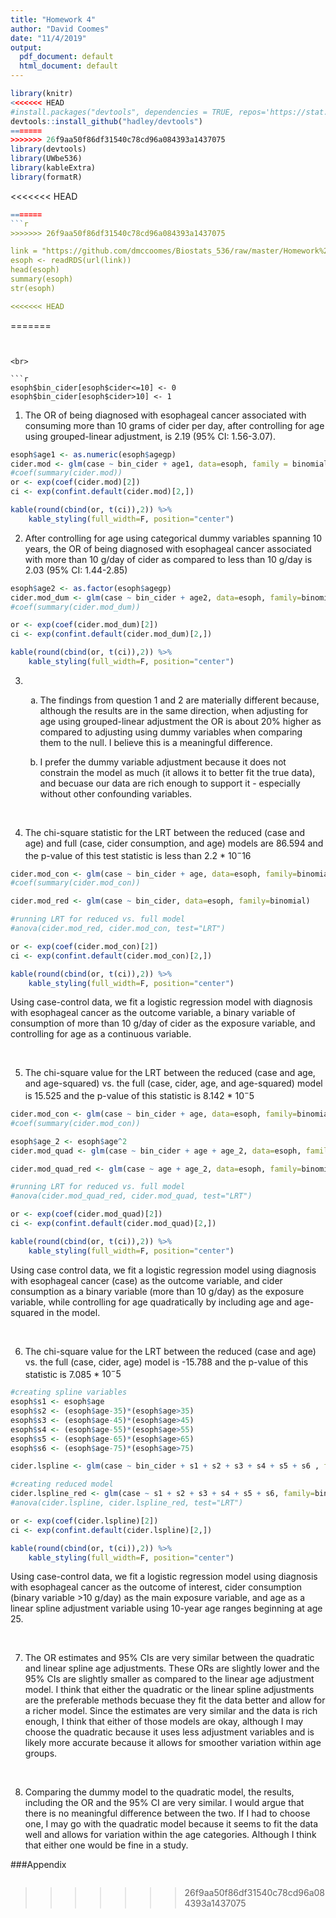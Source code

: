 ```yaml
---
title: "Homework 4"
author: "David Coomes"
date: "11/4/2019"
output:
  pdf_document: default
  html_document: default
---
```


```r

library(knitr)
<<<<<<< HEAD
#install.packages("devtools", dependencies = TRUE, repos='https://stat.ethz.ch/CRAN/')
devtools::install_github("hadley/devtools")
=======
>>>>>>> 26f9aa50f86df31540c78cd96a084393a1437075
library(devtools)
library(UWbe536) 
library(kableExtra)
library(formatR)

```


<<<<<<< HEAD
```r
=======
```r
>>>>>>> 26f9aa50f86df31540c78cd96a084393a1437075

link = "https://github.com/dmccoomes/Biostats_536/raw/master/Homework%204/esophcts.rds"
esoph <- readRDS(url(link))
head(esoph)
summary(esoph)
str(esoph)

<<<<<<< HEAD

```

=======
```


<br>

```r

esoph$bin_cider[esoph$cider<=10] <- 0
esoph$bin_cider[esoph$cider>10] <- 1

```

1. The OR of being diagnosed with esophageal cancer associated with consuming more than 10 grams of cider per day, after controlling for age using grouped-linear adjustment, is 2.19 (95% CI: 1.56-3.07).


```r

esoph$age1 <- as.numeric(esoph$agegp)
cider.mod <- glm(case ~ bin_cider + age1, data=esoph, family = binomial)
#coef(summary(cider.mod))
or <- exp(coef(cider.mod)[2])
ci <- exp(confint.default(cider.mod)[2,])

kable(round(cbind(or, t(ci)),2)) %>%
    kable_styling(full_width=F, position="center")


```


2. After controlling for age using categorical dummy variables spanning 10 years, the OR of being diagnosed with esophageal cancer associated with more than 10 g/day of cider as compared to less than 10 g/day is 2.03 (95% CI: 1.44-2.85)


```r

esoph$age2 <- as.factor(esoph$agegp)
cider.mod_dum <- glm(case ~ bin_cider + age2, data=esoph, family=binomial)
#coef(summary(cider.mod_dum))

or <- exp(coef(cider.mod_dum)[2])
ci <- exp(confint.default(cider.mod_dum)[2,])

kable(round(cbind(or, t(ci)),2)) %>%
    kable_styling(full_width=F, position="center")


```


3. (a) The findings from question 1 and 2 are materially different because, although the results are in the same direction, when adjusting for age using grouped-linear adjustment the OR is about 20% higher as compared to adjusting using dummy variables when comparing them to the null. I believe this is a meaningful difference. 

    (b) I prefer the dummy variable adjustment because it does not constrain the model as much (it allows it to better fit the true data), and becuase our data are rich enough to support it - especially without other confounding variables.

<br>    
    
4. The chi-square statistic for the LRT between the reduced (case and age) and full (case, cider consumption, and age) models are 86.594 and the p-value of this test statistic is less than 2.2 * $10^-16$

```r

cider.mod_con <- glm(case ~ bin_cider + age, data=esoph, family=binomial)
#coef(summary(cider.mod_con))

cider.mod_red <- glm(case ~ bin_cider, data=esoph, family=binomial)

#running LRT for reduced vs. full model
#anova(cider.mod_red, cider.mod_con, test="LRT")

or <- exp(coef(cider.mod_con)[2])
ci <- exp(confint.default(cider.mod_con)[2,])

kable(round(cbind(or, t(ci)),2)) %>%
    kable_styling(full_width=F, position="center")


```

Using case-control data, we fit a logistic regression model with diagnosis with esophageal cancer as the outcome variable, a binary variable of consumption of more than 10 g/day of cider as the exposure variable, and controlling for age as a continuous variable. 


<br>

5. The chi-square value for the LRT between the reduced (case and age, and age-squared) vs. the full (case, cider, age, and age-squared) model is 15.525 and the p-value of this statistic is 8.142 * $10^-5$
 
```r

cider.mod_con <- glm(case ~ bin_cider + age, data=esoph, family=binomial)
#coef(summary(cider.mod_con))

esoph$age_2 <- esoph$age^2
cider.mod_quad <- glm(case ~ bin_cider + age + age_2, data=esoph, family=binomial)

cider.mod_quad_red <- glm(case ~ age + age_2, data=esoph, family=binomial)

#running LRT for reduced vs. full model
#anova(cider.mod_quad_red, cider.mod_quad, test="LRT")

or <- exp(coef(cider.mod_quad)[2])
ci <- exp(confint.default(cider.mod_quad)[2,])

kable(round(cbind(or, t(ci)),2)) %>%
    kable_styling(full_width=F, position="center")


```

Using case control data, we fit a logistic regression model using diagnosis with esophageal cancer (case) as the outcome variable, and cider consumption as a binary variable (more than 10 g/day) as the exposure variable, while controlling for age quadratically by including age and age-squared in the model.

<br>

6. The chi-square value for the LRT between the reduced (case and age) vs. the full (case, cider, age) model is -15.788 and the p-value of this statistic is 7.085 * $10^-5$

```r

#creating spline variables
esoph$s1 <- esoph$age
esoph$s2 <- (esoph$age-35)*(esoph$age>35)
esoph$s3 <- (esoph$age-45)*(esoph$age>45)
esoph$s4 <- (esoph$age-55)*(esoph$age>55)
esoph$s5 <- (esoph$age-65)*(esoph$age>65)
esoph$s6 <- (esoph$age-75)*(esoph$age>75)

cider.lspline <- glm(case ~ bin_cider + s1 + s2 + s3 + s4 + s5 + s6 , family=binomial, data=esoph)

#creating reduced model
cider.lspline_red <- glm(case ~ s1 + s2 + s3 + s4 + s5 + s6, family=binomial, data=esoph)
#anova(cider.lspline, cider.lspline_red, test="LRT")

or <- exp(coef(cider.lspline)[2])
ci <- exp(confint.default(cider.lspline)[2,])

kable(round(cbind(or, t(ci)),2)) %>%
    kable_styling(full_width=F, position="center")


```

Using case-control data, we fit a logistic regression model using diagnosis with esophageal cancer as the outcome of interest, cider consumption (binary variable >10 g/day) as the main exposure variable, and age as a linear spline adjustment variable using 10-year age ranges beginning at age 25. 

<br>

7. The OR estimates and 95% CIs are very similar between the quadratic and linear spline age adjustments. These ORs are slightly lower and the 95% CIs are slightly smaller as compared to the linear age adjustment model. I think that either the quadratic or the linear spline adjustments are the preferable methods becuase they fit the data better and allow for a richer model. Since the estimates are very similar and the data is rich enough, I think that either of those models are okay, although I may choose the quadratic because it uses less adjustment variables and is likely more accurate because it allows for smoother variation within age groups.

<br>

8. Comparing the dummy model to the quadratic model, the results, including the OR and the 95% CI are very similar. I would argue that there is no meaningful difference between the two. If I had to choose one, I may go with the quadratic model because it seems to fit the data well and allows for variation within the age categories. Although I think that either one would be fine in a study. 


###Appendix

```r

```

 
>>>>>>> 26f9aa50f86df31540c78cd96a084393a1437075
